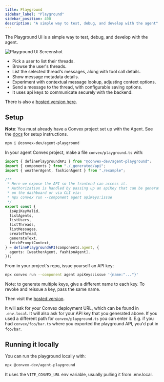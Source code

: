 ```yaml
---
title: Playground
sidebar_label: "Playground"
sidebar_position: 400
description: "A simple way to test, debug, and develop with the agent"
---
```


The Playground UI is a simple way to test, debug, and develop with the agent.

![Playground UI Screenshot](https://get-convex.github.io/agent/screenshot.png)

- Pick a user to list their threads.
- Browse the user's threads.
- List the selected thread's messages, along with tool call details.
- Show message metadata details.
- Experiment with contextual message lookup, adjusting context options.
- Send a message to the thread, with configurable saving options.
- It uses api keys to communicate securely with the backend.

There is also a [hosted version here](https://get-convex.github.io/agent/).

## Setup

**Note**: You must already have a Convex project set up with the Agent. See the
[docs](./agent-setup.mdx) for setup instructions.

```sh
npm i @convex-dev/agent-playground
```

In your agent Convex project, make a file `convex/playground.ts` with:

```ts
import { definePlaygroundAPI } from "@convex-dev/agent-playground";
import { components } from "./_generated/api";
import { weatherAgent, fashionAgent } from "./example";

/**
 * Here we expose the API so the frontend can access it.
 * Authorization is handled by passing up an apiKey that can be generated
 * on the dashboard or via CLI via:
 * npx convex run --component agent apiKeys:issue
 */
export const {
  isApiKeyValid,
  listAgents,
  listUsers,
  listThreads,
  listMessages,
  createThread,
  generateText,
  fetchPromptContext,
} = definePlaygroundAPI(components.agent, {
  agents: [weatherAgent, fashionAgent],
});
```

From in your project's repo, issue yourself an API key:

```sh
npx convex run --component agent apiKeys:issue '{name:"..."}'
```

Note: to generate multiple keys, give a different name to each key. To revoke
and reissue a key, pass the same name.

Then visit the [hosted version](https://get-convex.github.io/agent/).

It will ask for your Convex deployment URL, which can be found in `.env.local`.
It will also ask for your API key that you generated above. If you used a
different path for `convex/playground.ts` you can enter it. E.g. if you had
`convex/foo/bar.ts` where you exported the playground API, you'd put in
`foo/bar`.

## Running it locally

You can run the playground locally with:

```sh
npx @convex-dev/agent-playground
```

It uses the `VITE_CONVEX_URL` env variable, usually pulling it from .env.local.
